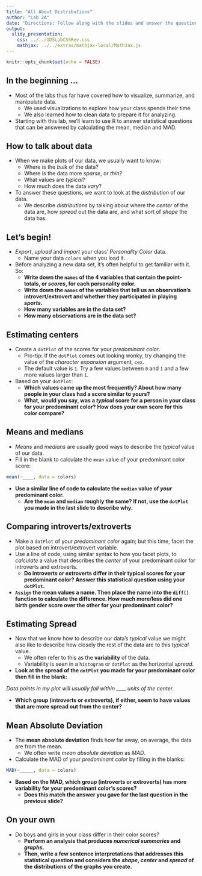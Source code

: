 ```yaml
---
title: "All About Distributions"
author: "Lab 2A"
date: "Directions: Follow along with the slides and answer the questions in **red** font in your journal."
output: 
  slidy_presentation: 
    css: ../../IDSLabCSSRev.css
    mathjax: ../../extras/mathjax-local/MathJax.js
---
```


```r
knitr::opts_chunk$set(echo = FALSE)
```

## In the beginning ...

- Most of the labs thus far have covered how to visualize, summarize, and manipulate data.
    - We used visualizations to explore how your class spends their time.
    - We also learned how to clean data to prepare it for analyzing.
- Starting with this lab, we'll learn to use R to answer statistical questions that can be answered by calculating the mean, median and MAD.


## How to talk about data

- When we make plots of our data, we usually want to know:
  - Where is the _bulk_ of the data?
  - Where is the data more _sparse_, or _thin_?
  - What values are _typical_?
  - How much does the data _vary_?
- To answer these questions, we want to look at the _distribution_ of our data.
    - We describe _distributions_ by talking about where the _center_ of the data are, how _spread_ out the data are, and what sort of _shape_ the data has.


## Let's begin!

- _Export_, _upload_ and _import_ your class' _Personality Color_ data.
    - Name your data `colors` when you load it.
- Before analyzing a new data set, it's often helpful to get familiar with it. So:
    - **Write down the `names` of the 4 variables that contain the point-totals, or _scores_, for each personality color.**
    - **Write down the `names` of the variables that tell us an observation's introvert/extrovert and whether they participated in playing _sports_.**
    - **How many variables are in the data set?**
    - **How many observations are in the data set?**


## Estimating centers

- Create a `dotPlot` of the scores for your _predominant color_.
    - Pro-tip: If the `dotPlot` comes out looking wonky, try changing the value of the _character expansion_ argument, `cex`. 
    - The default value is `1`. Try a few values between `0` and `1` and a few more values larger than `1`.
- Based on your `dotPlot`: 
    - **Which values came up the most frequently? About how many people in your class had a score similar to yours?**
    - **What, would you say, was a _typical_ score for a person in your class for your predominant color? How does your own score for this color compare?**


## Means and medians

- _Means_ and _medians_ are usually good ways to describe the _typical_ value of our data.
- Fill in the blank to calculate the `mean` value of your predominant color score: 

```r
mean(~____, data = colors)
```

- **Use a similar line of code to calculate the `median` value of _your_ predominant color.**
    - **Are the `mean` and `median` roughly the same? If not, use the `dotPlot` you made in the last slide to describe why.**


## Comparing introverts/extroverts

- Make a `dotPlot` of your _predominant color_ again; but this time, facet the plot based on introvert/extrovert variable.
- Use a line of code, using similar syntax to how you facet plots, to _calculate_ a value that describes the _center_ of your predominant color for introverts and extroverts.
    - **Do introverts or extroverts differ in their typical scores for your predominant color? Answer this statistical question using your `dotPlot`.**
- **`Assign` the mean values a name. Then place the name into the `diff()` function to calculate the difference. How much more/less did one birth gender score over the other for your predominant color?**


## Estimating Spread

- Now that we know how to describe our data's _typical_ value we might also like to describe how closely the rest of the data are to this _typical_ value. 
    - We often refer to this as the **variability** of the data. 
    - Variability is seen in a `histogram` or `dotPlot` as the horizontal *spread*.
- **Look at the spread of the `dotPlot` you made for your predominant color then fill in the blank:**

_Data points in my plot will usually fall within_ ____ _units of the center._

- **Which group (introverts or extroverts), if either, seem to have values that are more spread out from the center?**

    
## Mean Absolute Deviation

- The **mean absolute deviation** finds how far away, on average, the data are from the mean.
    - We often write _mean absolute deviation_ as _MAD_.
- Calculate the MAD of your _predominant color_ by filling in the blanks:

```r
MAD(~_____, data = colors)
```

- **Based on the MAD, which group (introverts or extroverts) has more variability for your predominant color's scores?**
    - **Does this match the answer you gave for the last question in the previous slide?** 


## On your own

- Do boys and girls in your class differ in their color scores? 
    - **Perform an analysis that produces _numerical summaries_ and _graphs_.**
    - **Then, write a few sentence interpretations that addresses this statistical question and considers the _shape_, _center_ and _spread_ of the distributions of the graphs you create.**
